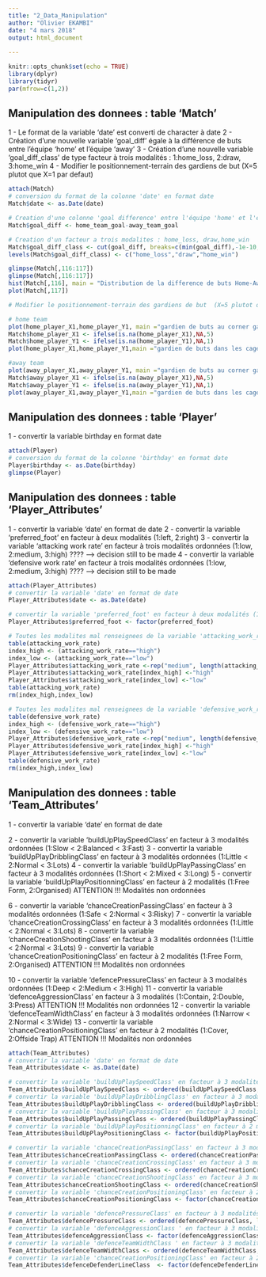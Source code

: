 ```yaml
---
title: "2_Data_Manipulation"
author: "Olivier EKAMBI"
date: "4 mars 2018"
output: html_document
 
---
```


```r
knitr::opts_chunk$set(echo = TRUE)
library(dplyr)
library(tidyr)
par(mfrow=c(1,2))
```

## Manipulation des donnees : table 'Match'

1 - Le format de la variable 'date' est converti de character à date
2 - Création d'une nouvelle variable 'goal_diff'  égale à la différence de buts entre l'équipe 'home' et l'équipe 'away'
3 - Création d'une nouvelle variable 'goal_diff_class' de type facteur à trois modalités : 1:home_loss, 2:draw, 3:home_win
4 - Modifier le positionnement-terrain des gardiens de but  (X=5 plutot que X=1 par defaut)

```r
attach(Match)
# conversion du format de la colonne 'date' en format date
Match$date <- as.Date(date)

# Creation d'une colonne 'goal difference' entre l'équipe 'home' et l'equipe 'away'
Match$goal_diff <- home_team_goal-away_team_goal

# Creation d'un facteur a trois modalites : home_loss, draw,home_win
Match$goal_diff_class <- cut(goal_diff, breaks=c(min(goal_diff),-1e-10,+1e-10,max(goal_diff)))
levels(Match$goal_diff_class) <- c("home_loss","draw","home_win")

glimpse(Match[,116:117])
glimpse(Match[,116:117])
hist(Match[,116], main = "Distribution de la difference de buts Home-Away")
plot(Match[,117])

# Modifier le positionnement-terrain des gardiens de but  (X=5 plutot que X=1 par defaut)

# home team
plot(home_player_X1,home_player_Y1, main ="gardien de buts au corner gauche")
Match$home_player_X1 <- ifelse(is.na(home_player_X1),NA,5)
Match$home_player_Y1 <- ifelse(is.na(home_player_Y1),NA,1)
plot(home_player_X1,home_player_Y1,main ="gardien de buts dans les cages")

#away team
plot(away_player_X1,away_player_Y1, main ="gardien de buts au corner gauche")
Match$away_player_X1 <- ifelse(is.na(away_player_X1),NA,5)
Match$away_player_Y1 <- ifelse(is.na(away_player_Y1),NA,1)
plot(away_player_X1,away_player_Y1,main ="gardien de buts dans les cages")

```

## Manipulation des donnees : table 'Player'

1 - convertir la variable birthday en format date

```r
attach(Player)
# conversion du format de la colonne 'birthday' en format date
Player$birthday <- as.Date(birthday)
glimpse(Player)
```


## Manipulation des donnees : table 'Player_Attributes'

1 - convertir la variable 'date' en format de date
2 - convertir la variable 'preferred_foot' en facteur à deux modalités (1:left, 2:right)
3 - convertir la variable 'attacking work rate' en facteur à trois modalités ordonnées (1:low, 2:medium, 3:high) ???? --> decision still to be made
4 - convertir la variable 'defensive work rate' en facteur à trois modalités ordonnées (1:low, 2:medium, 3:high) ???? --> decision still to be made

```r
attach(Player_Attributes)
# convertir la variable 'date' en format de date
Player_Attributes$date <- as.Date(date)

# convertir la variable 'preferred_foot' en facteur à deux modalités (1:right, 2:left)
Player_Attributes$preferred_foot <- factor(preferred_foot)

# Toutes les modalites mal renseignees de la variable 'attacking_work_rate' arbitrairement transformees en 'medium'
table(attacking_work_rate)
index_high <- (attacking_work_rate=="high")
index_low <- (attacking_work_rate=="low")
Player_Attributes$attacking_work_rate <-rep("medium", length(attacking_work_rate))
Player_Attributes$attacking_work_rate[index_high] <-"high"
Player_Attributes$attacking_work_rate[index_low] <-"low"
table(attacking_work_rate)
rm(index_high,index_low)

# Toutes les modalites mal renseignees de la variable 'defensive_work_rate' arbitrairement transformees en 'medium'
table(defensive_work_rate)
index_high <- (defensive_work_rate=="high")
index_low <- (defensive_work_rate=="low")
Player_Attributes$defensive_work_rate <-rep("medium", length(defensive_work_rate))
Player_Attributes$defensive_work_rate[index_high] <-"high"
Player_Attributes$defensive_work_rate[index_low] <-"low"
table(defensive_work_rate)
rm(index_high,index_low)

```


## Manipulation des donnees : table 'Team_Attributes'

1 - convertir la variable 'date' en format de date

2 - convertir la variable 'buildUpPlaySpeedClass' en facteur à 3 modalités ordonnées (1:Slow < 2:Balanced < 3:Fast)
3 - convertir la variable 'buildUpPlayDribblingClass' en facteur à 3 modalités ordonnées (1:Little < 2:Normal < 3:Lots)
4 - convertir la variable 'buildUpPlayPassingClass' en facteur à 3 modalités ordonnées (1:Short < 2:Mixed < 3:Long)
5 - convertir la variable 'buildUpPlayPositionningClass' en facteur à 2 modalités (1:Free Form, 2:Organised) ATTENTION !!! Modalités non ordonnées

6 - convertir la variable 'chanceCreationPassingClass' en facteur à 3 modalités ordonnées (1:Safe < 2:Normal < 3:Risky)
7 - convertir la variable 'chanceCreationCrossingClass' en facteur à 3 modalités ordonnées (1:Little < 2:Normal < 3:Lots)
8 - convertir la variable 'chanceCreationShootingClass' en facteur à 3 modalités ordonnées (1:Little < 2:Normal < 3:Lots)
9 - convertir la variable 'chanceCreationPositioningClass' en facteur à 2 modalités (1:Free Form, 2:Organised) ATTENTION !!! Modalités non ordonnées

10 - convertir la variable 'defencePressureClass' en facteur à 3 modalités ordonnées (1:Deep < 2:Medium < 3:High)
11 - convertir la variable 'defenceAggressionClass ' en facteur à 3 modalités (1:Contain, 2:Double, 3:Press) ATTENTION !!! Modalités non ordonnées
12 - convertir la variable 'defenceTeamWidthClass ' en facteur à 3 modalités ordonnées (1:Narrow < 2:Normal < 3:Wide)
13 - convertir la variable 'chanceCreationPositioningClass' en facteur à 2 modalités (1:Cover, 2:Offside Trap) ATTENTION !!! Modalités non ordonnées



```r
attach(Team_Attributes)
# convertir la variable 'date' en format de date
Team_Attributes$date <- as.Date(date)

# convertir la variable 'buildUpPlaySpeedClass' en facteur à 3 modalités ordonnées (1:Slow < 2:Balanced < 3:Fast)
Team_Attributes$buildUpPlaySpeedClass <- ordered(buildUpPlaySpeedClass, levels=c("Slow", "Balanced", "Fast"))
# convertir la variable 'buildUpPlayDribblingClass' en facteur à 3 modalités ordonnées (1:Little < 2:Normal < 3:Lots)
Team_Attributes$buildUpPlayDribblingClass <- ordered(buildUpPlayDribblingClass, levels=c("Little", "Normal", "Lots"))
# convertir la variable 'buildUpPlayPassingClass' en facteur à 3 modalités ordonnées (1:Short < 2:Mixed < 3:Long)
Team_Attributes$buildUpPlayPassingClass <- ordered(buildUpPlayPassingClass, levels=c("Short", "Mixed", "Long"))
# convertir la variable 'buildUpPlayPositionningClass' en facteur à 2 modalités (1:Free Form, 2:Organised) ATTENTION !!! Modalités non ordonnées
Team_Attributes$buildUpPlayPositioningClass <- factor(buildUpPlayPositioningClass)

# convertir la variable 'chanceCreationPassingClass' en facteur à 3 modalités ordonnées (1:Safe < 2:Normal < 3:Risky)
Team_Attributes$chanceCreationPassingClass <- ordered(chanceCreationPassingClass, levels=c("Safe", "Normal", "Risky"))
# convertir la variable 'chanceCreationCrossingClass' en facteur à 3 modalités ordonnées (1:Little < 2:Normal < 3:Lots)
Team_Attributes$chanceCreationCrossingClass <- ordered(chanceCreationCrossingClass, levels=c("Little", "Normal", "Lots"))
# convertir la variable 'chanceCreationShootingClass' en facteur à 3 modalités ordonnées (1:Little < 2:Normal < 3:Lots)
Team_Attributes$chanceCreationShootingClass <- ordered(chanceCreationShootingClass, levels=c("Little", "Normal", "Lots"))
# convertir la variable 'chanceCreationPositioningClass' en facteur à 2 modalités (1:Free Form, 2:Organised) ATTENTION !!! Modalités non ordonnées
Team_Attributes$chanceCreationPositioningClass <- factor(chanceCreationPositioningClass)

# convertir la variable 'defencePressureClass' en facteur à 3 modalités ordonnées (1:Deep < 2:Medium < 3:High)
Team_Attributes$defencePressureClass <- ordered(defencePressureClass, levels=c("Deep", "Medium", "High"))
# convertir la variable 'defenceAggressionClass ' en facteur à 3 modalités (1:Contain, 2:Double, 3:Press) ATTENTION !!! Modalités non ordonnées
Team_Attributes$defenceAggressionClass <- factor(defenceAggressionClass)
# convertir la variable 'defenceTeamWidthClass ' en facteur à 3 modalités ordonnées (1:Narrow < 2:Normal < 3:Wide)
Team_Attributes$defenceTeamWidthClass <- ordered(defenceTeamWidthClass, levels=c("Narrow", "Normal", "Wide"))
# convertir la variable 'chanceCreationPositioningClass' en facteur à 2 modalités (1:Cover, 2:Offside Trap) ATTENTION !!! Modalités non ordonnées
Team_Attributes$defenceDefenderLineClass  <- factor(defenceDefenderLineClass)

```





